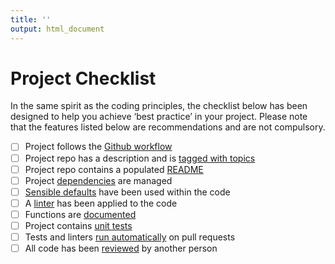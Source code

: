 ```yaml
---
title: ''
output: html_document
---
```


# Project Checklist{#checklist}

In the same spirit as the coding principles, the checklist below has been designed to help you achieve 'best practice' in your project. Please note that the features listed below are recommendations and are not compulsory.

* [ ] Project follows the [Github workflow](#versioncontrol)
* [ ] Project repo has a description and is [tagged with topics](#readme)
* [ ] Project repo contains a populated [README](#readme)
* [ ] Project [dependencies](#projdep) are managed
* [ ] [Sensible defaults](#style) have been used within the code
* [ ] A [linter](#style) has been applied to the code
* [ ] Functions are [documented](#functions)
* [ ] Project contains [unit tests](#unittest)
* [ ] Tests and linters [run automatically](#unittest) on pull requests
* [ ] All code has been [reviewed](#review) by another person
